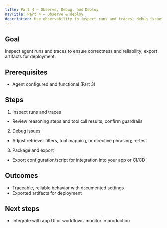 ```yaml
---
title: Part 4 — Observe, Debug, and Deploy
navTitle: Part 4 — Observe & deploy
description: Use observability to inspect runs and traces; debug issues; package and export the workflow for deployment.
---
```


## Goal

Inspect agent runs and traces to ensure correctness and reliability; export artifacts for deployment.

## Prerequisites

- Agent configured and functional (Part 3)

## Steps

1) Inspect runs and traces
- Review reasoning steps and tool call results; confirm guardrails

2) Debug issues
- Adjust retriever filters, tool mapping, or directive phrasing; re‑test

3) Package and export
- Export configuration/script for integration into your app or CI/CD

## Outcomes

- Traceable, reliable behavior with documented settings
- Exported artifacts for deployment

## Next steps

- Integrate with app UI or workflows; monitor in production

